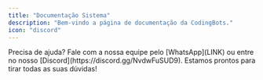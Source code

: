 ```yaml
---
title: "Documentação Sistema"
description: "Bem-vindo a página de documentação da CodingBots."
icon: "discord"
---
```


<Card title="Como conseguir ID do cargo" icon="user" href="/general/conseguir-cargos" horizontal></Card>
<Card title="Como conseguir ID da categoria" icon="list" href="/general/conseguir-categorias" horizontal></Card>
<Card title="Como conseguir ID do canal" icon="door-open" href="/general/conseguir-canais" horizontal></Card>
<Card title="Como conectar o BOT no seu Banco de Dados" icon="database" href="/general/banco-de-dados" horizontal></Card>
<Card title="Como conseguir link de imagem personalizada" icon="images" href="/general/imagens" horizontal></Card>


<Tip>
  Precisa de ajuda? Fale com a nossa equipe pelo [WhatsApp](LINK) ou entre no nosso [Discord](https://discord.gg/NvdwFuSUD9).  
  Estamos prontos para tirar todas as suas dúvidas!
</Tip>

